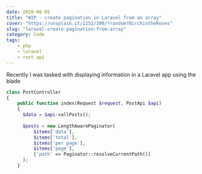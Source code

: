 ```yaml
---
date: 2020-06-05
title: "WIP - create pagination in Laravel from an array"
cover: "https://unsplash.it/1152/300/?random?BirchintheRoses"
slug: "laravel-create-pagination-from-array"
category: Code
tags:
    - php
    - laravel
    - rest api
---
```


Recently I was tasked with displaying information in a Laravel app using the blade 
```php
class PostController
{
    public function index(Request $request, PostApi $api)
    {
      $data = $api->allPosts();
      
      $posts = new LengthAwarePaginator(
          $items['data'],
          $items['total'],
          $items['per page'],
          $items['page'],
          ['path' => Paginator::resolveCurrentPath()]
      );
    }
```